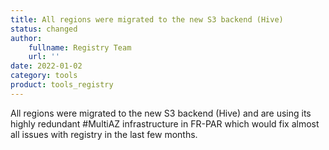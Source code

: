 ```yaml
---
title: All regions were migrated to the new S3 backend (Hive)
status: changed
author:
    fullname: Registry Team
    url: ''
date: 2022-01-02
category: tools
product: tools_registry
---
```


All regions were migrated to the new S3 backend (Hive) and are using its highly redundant #MultiAZ infrastructure in FR-PAR which would fix almost all issues with registry in the last few months.